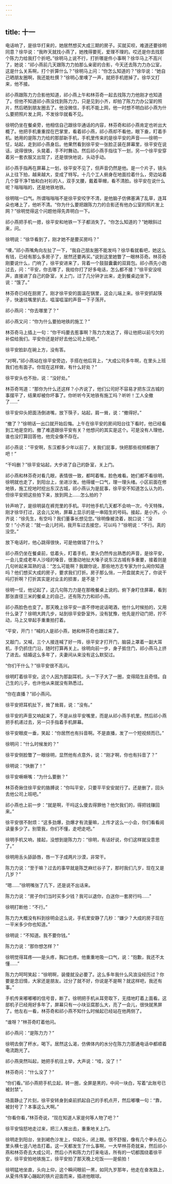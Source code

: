 ```yaml
---
---
---
```

title: 十一
---



电话响了，是徐华打来的，她居然想买大成三期的房子。买就买呗，难道还要徐明同意？徐华说：“我昨天就找小燕了，她拽得要死，爱理不理的。哎还是你去找那个陈力力给我打个折吧。”徐明马上说不行，打折哪是件小事啊？徐华马上不高兴了，她说：“祁小燕前几天跟陈力力拍那么亲密的合影，今天还去陈力力办公室，这是什么关系啊，打个折算什么？”徐明马上问：“你怎么知道的？”徐华说：“她自己晒朋友圈啊，我还能杜撰？”徐明心里噢了一声，就把手机摁掉了。徐华又打来，他不接。

祁小燕跟陈力力合影他知道，祁小燕上午和林芬奇一起去找陈力力他刚才也知道了。但他不知道祁小燕没找到陈力力，只是见到小齐，却拍了陈力力办公室的照片，然后晒到朋友圈去了。他没微信，手机不能上网，他一时想不明白祁小燕为什么要把照片发上网，不发徐华就看不见。

徐明仍坐在餐桌旁，他相信自己跟徐华通话的内容，林芬奇和祁小燕肯定也听出大概了。他把手机重重捏在巴掌里，看着祁小燕，祁小燕却不看他，眼下垂，盯着手机。她用的是陈力力给的那部新手机，手机里传来的是徐平安的声音——徐明一怔，站起，走到祁小燕身后。他果然看到徐平安一张脸正装在屏幕里，徐平安在说话，说得很快，头晃着，手不时舞动。然后祁小燕手指往下一划，另一个徐平安穿着另一套衣服又出现了，还是很快地说，头动手动。

祁小燕手指再在屏幕上一划，徐平安不见了，但声音仍然是他。是一个片子，镜头从上往下拍，越来越大，变成了特写。十几个工人俯身在地面捡着什么，旁边站着几个穿干净T恤和白衬衫的人，双手叉腰，戴着草帽，看不清脸。徐平安在说什么呢？嗡嗡嗡的，还是地铁地铁。

徐明喘一口气。所谓嗡嗡嗡不是徐平安咬字不清，是他脑子仿佛塞满了乱草，连耳朵也堵上了，他听不清。“你为什么要把跟陈力力的合影还有他办公室的照片发上网？”徐明觉得这个问题他得先弄明白一下。

祁小燕把手机一摁，徐平安和地铁一下子都消失了。“你怎么知道的？”她眼斜过来，问。

徐明说：“徐华看到了，刚才她不是要买房吗？”

“噢，”祁小燕嘴角向左扯了一下，“我自己朋友圈不能发吗？徐华看就看吧，她这么有钱，已经有那么多房子了，居然还要再买。”说到这里她瞥了一眼林芬奇。林芬奇刚要说什么，门响了，徐平安进来了，背着一个鼓鼓囊囊的双肩包。祁小燕先小跑过去，问：“平安，你去哪了，我给你打了好多电话，怎么都不接？”徐平安没吱声，直接进了自己的卧室，关上门，过了几分钟才出来，走到餐桌边坐下，说：“饿了。”

林芬奇已经在厨房了。刚才徐平安的面温在锅里，这会儿端上来。徐平安抓起筷子，快速往嘴里扒去，嗞溜嗞溜的声音一下子荡开。

祁小燕问：“你去哪里了？”

祁小燕又问：“你为什么要拍地铁的施工？”

林芬奇马上插上一句：“你干吗要去惹事啊？陈力力发达了，得让他把以前亏欠的补偿给我们。平安你还是好好去他公司上班吧。”

徐平安脸趴在碗上方，没有答。

“对啊，”祁小燕站在徐平安旁边，手搭在他后背上，“大成公司多牛啊，在里头上班我们也有面子。你现在这样做，有什么好处？”

徐平安头也不抬，说：“没好处。”

林芬奇骂道：“那你为什么还这样？小齐说了，他们公司好不容易才把东汉古城的事摆平了，结果却被你坏事了。你听听今天地铁有施工吗？听听！工人全撤了……”

徐平安仰头把面汤倒进嘴，放下筷子，站起，肩一耸，说：“撤得好。”

“撤了？”徐明话一出口就开始后悔。上午在徐平安的房间阳台往下看时，他已经看到工地是空的。撤了难道跟徐平安有关？他想问的其实是这个。可是没有人理他，谁也没打算回答他，他完全像不存在。

祁小燕说：“平安啊，东汉都多少年以前了，关我们屁事，快把那些视频都删了吧！”

“干吗删？”徐平安站起，大步进了自己的卧室，关上门。

祁小燕和林芬奇对看几眼，表情很一致，都呵着嘴，脸色难看。她们都不看徐明，徐明就也走了，到阳台上，坐进沙发。他得缓一口气，理一理头绪。小区前面在修地铁，施工挖地时挖出东汉古城，祁小燕认为是屁事，徐平安不知道怎么认为的，但徐平安把这些拍下来，放到网上……怎么拍的？

铃声响了，是徐明装在裤兜里的手机。平时他手机几天都不会响一次，今天特殊，刚才徐华打过，这会儿又响，屏幕上显示的是一串陌生的号码。接起，是小齐。小齐说：“徐先生，有空吗？我们董事长想见您。”徐明像被烫着，脱口说：“没空！”小齐说：“就一会儿时间，我开车过去接您，可以吗？”徐明说：“不行。真的没空。”

放下电话时，他心跳得很快，可是他做错了什么？

祁小燕仍坐在餐桌前，低着头，盯着手机，里头仍然传出熟悉的声音，是徐平安，一会儿变成老年人沙哑的嗓音，很激动地扯大嗓子说东汉古城有多重要，接着则是几句听起来耳熟的话：“怎么可能啊？我跟你说，那些地方志专家为什么闹你知道吗？他们想买大成的房子，要求我们打折。房子那么俏，一开盘就卖光了，你说干吗打折啊？打折其实是对业主的损害，是不是？”

徐明一怔，他记起了，这几句陈力力是在那晚餐桌上说的。俯下身盯住屏幕，看到那张直径三米的餐桌上的自己，还有陈力力和祁小燕。

祁小燕脸色也变了。那天晚上徐平安一直不停地说话喝酒，他什么时候拍的，又用什么录了？徐明大跨几步，站到徐平安卧室外，没有犹豫，他先是拧动门把，拧不动，马上又举起手重重拍打着。

“平安，开门！”喊的人是祁小燕，她和林芬奇也跟过来了。

又敲门，又喊，三个人接连喊了好一阵，徐平安才打开门，脑袋上罩着一副大耳机，手仍抓住门沿，随时打算再关上。徐明向前一步，身子抵住门，祁小燕马上挤了进去。结婚这么多年了，夫妻间从来没有这么默契过。

“你们干什么？”徐平安很不高兴。

徐明盯着徐平安。这个人因为那副耳机，头一下子大了一圈，变得陌生且奇怪。自己生的儿子，也许他从来就没有熟悉过。

“你在直播？”祁小燕问。

徐平安把耳机扯下，耸了耸肩，说：“没有。”

徐平安的声音又响起来了，不是从徐平安嘴里，而是从祁小燕手机里。然后祁小燕把手机递过去，另一只手指着手机屏幕。

徐平安眼皮一垂，笑起：“你居然也有抖音啊。不是直播，发了一个短视频而已。”

徐明问：“什么时候发的？”

徐平安侧脸瞥了一眼徐明，显然他有点意外，说：“刚才啊，你也有抖音了？”

徐明说：“快删了！”

徐平安噘噘嘴：“为什么要删？”

林芬奇揪住徐平安的胳膊说：“你叫平安，只要平平安安就行了。还是删了，回头去他公司上班吧。”

祁小燕也上前一步：“就是啊，干吗这么傻去得罪他？他欠我们的，得把钱赚回来。”

徐平安很不耐烦：“这多劲爆，劲爆才有流量嘛，上传才这么一小会，你们看看阅读量多少了。别管我，你们不懂，走吧走吧。”

徐明手机又响，接起，没想到是陈力力：“徐明，有话好说，你们这样就没意思了。”

徐明用舌头舔舔唇，唇一下子成两片沙漠，非常干。

陈力力说：“至于嘛？过去的事早就是陈芝麻烂谷子了，那时我们几岁，现在又是几岁？”

“嗯……”徐明嘴张了几下，还是说不出话来。

陈力力说：“房子你们当时买多少钱？我可以退你，白送你一套房行吗……”

徐明打断他：“不行。”

陈力力大概没有料到徐明会这么说，手机里安静了几秒：“嫌少？大成的房子现在一平米多少你也知道。”

徐明说：“不知道。我不要你钱。”

陈力力说：“那你想怎样？”

徐明觉得耳疼——是头疼，胸口也疼。他重重地吸一口气，说：“抱歉，我还不太懂……”

陈力力呵呵笑起：“徐明啊，装傻就没必要了。这么多年我什么风浪没经历过？你要是念旧情，大家还是朋友。过分了就不好，你说是不是啊？就这样吧，我还有事。”

手机传来嘟嘟嘟的信号音，断了。徐明把手机从耳旁取下，无措地盯着上面看。这部机子已经用好多年了，屏幕只有一小块豆腐那么大，亮了一会儿，很快就黑屏了。他左右一看，林芬奇和祁小燕不知什么时候起已经站在他两侧了。

“谁呀？”林芬奇盯着他问。

祁小燕问：“是陈力力？”

徐明去倒了杯水，喝下。居然这么渴，仿佛体内的水分在陈力力那通电话中都顺着电流跑光了。

祁小燕突然叫起，她把手机往上举，大声说：“哇，没了！”

林芬奇问：“什么没了？”

“你们看。”祁小燕把手机立起，转一圈，全屏是黑的，中间一块白，写着“此账号已被封禁”。

场面静止了片刻，徐平安转身到桌前抓起自己的手机点开，然后嘟囔一句：“靠，被封号了？本事这么大啊。”

“你看你看，”林芬奇说，“现在知道人家是何等人物了吧？”

徐平安恼怒地走过来，把三人推出去，重重地关上门。

徐明走到阳台，坐到褐色沙发上，仰起头，闭上眼。很不舒服，像有几个拳头在心里头横七竖八地击打着。这一天都发生了什么事啊，一大早林芬奇就来，然后祁小燕和林芬奇去大成公司，然后小齐和陈力力打来电话，所有的一切都围绕着徐平安，徐平安拍地铁施工，徐平安拍了那天晚上吃饭——是偷拍！

徐明猛地坐直，头向上仰，这个瞬间眼前一黑，如同九岁那年，他走在奋发路上，从夏伟伟掌心蹦起的铁片迎面而来，插进他眼球。